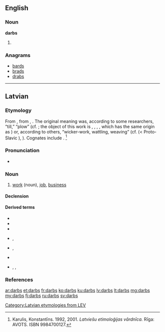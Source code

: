 ==English==

===Noun===
'''darbs'''

# {{plural of|darb}}

===Anagrams===
* [[bards#English|bards]]
* [[brads#English|brads]]
* [[drabs#English|drabs]]

----

==Latvian==

===Etymology===
From {{etyl|bat-pro|lv}} {{recons|dar-bas|lang=bat-pro}}, from {{etyl|ine-pro|lv}} {{recons|der-|lang=ine-pro}}, {{recons|dar-||to tear, to split|lang=ine-pro}}. The original meaning was, according to some researchers, “till,” “plow” (cf. {{etyl|ru|-}} {{term|дерба||breaking; newly ploughed field|tr=derbá|lang=ru}}; the object of this work is {{etyl|non|-}} {{term|torf|lang=non}}, {{term|torfa||turf, sod, peat|lang=non}}, {{etyl|de|-}} {{term|Torf||peat|lang=de}}, {{etyl|en|-}} {{term|turf|lang=en}}, which has the same origin as {{etyl|ru|-}} {{term|дёрн||sod, turf|tr=djorn|lang=ru}}) or, according to others, “wicker-work, wattling, weaving” (cf. {{etyl|be|-}} {{term|дораб||basket|tr=dórab|lang=be}} (< Proto-Slavic {{recons|dorbь|lang=sla-pro}}), {{term|доровиць||tr=doróvits'|to bend|lang=be}}). Cognates include {{etyl|lt|-}} {{term|darbas|dárbas|lang=lt}}. <ref>Karulis, Konstantīns. 1992, 2001. ''Latviešu etimoloģijas vārdnīca.'' Rīga: AVOTS. ISBN 9984700127.</ref>

===Pronunciation===
* {{lv-IPA|dârbs|broken}}
{{rfap|lang=lv}}

===Noun===
{{lv-noun|m|1st}}

# [[work]] (noun), [[job]], [[business]]

====Declension====
{{lv-decl-noun|darb|s|1st}}

====Derived terms====
* {{l|lv|darbarīks}}
* {{l|lv|darbība}}
* {{l|lv|darbīgs}}
* {{l|lv|darbinieks}}, {{l|lv|darbiniece}}
* {{l|lv|darbistaba}}, {{l|lv|darba istaba}}
* {{l|lv|darboties}}
* {{l|lv|iedarbe}}, {{l|lv|iedarbība}}, {{l|lv|iedarbīgs}}

===References===
<references />

[[Category:Latvian etymologies from LEV]]

[[ar:darbs]]
[[et:darbs]]
[[fr:darbs]]
[[ko:darbs]]
[[ku:darbs]]
[[lv:darbs]]
[[lt:darbs]]
[[mg:darbs]]
[[my:darbs]]
[[fj:darbs]]
[[ru:darbs]]
[[sv:darbs]]